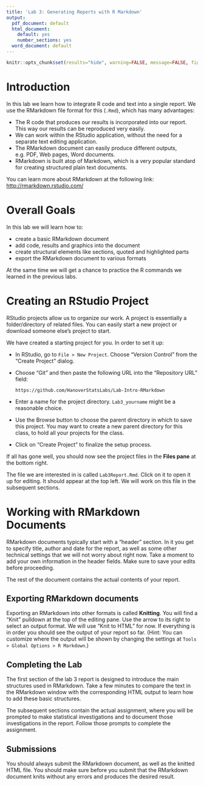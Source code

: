 ```yaml
---
title: 'Lab 3: Generating Reports with R Markdown'
output:
  pdf_document: default
  html_document:
    default: yes
    number_sections: yes
  word_document: default
---
```


```r
knitr::opts_chunk$set(results="hide", warning=FALSE, message=FALSE, fig.show="hide")
```

# Introduction

In this lab we learn how to integrate R code and text into a single report. We use the RMarkdown file format for this (`.Rmd`), which has many advantages:

- The R code that produces our results is incorporated into our report. This way our results can be reproduced very easily.
- We can work within the RStudio application, without the need for a separate text editing application.
- The RMarkdown document can easily produce different outputs, e.g. PDF, Web pages, Word documents.
- RMarkdown is built atop of Markdown, which is a very popular standard for creating structured plain text documents.

You can learn more about RMarkdown at the following link: [http://rmarkdown.rstudio.com/](http://rmarkdown.rstudio.com/)

# Overall Goals

In this lab we will learn how to:

- create a basic RMarkdown document
- add code, results and graphics into the document
- create structural elements like sections, quoted and highlighted parts
- export the RMarkdown document to various formats

At the same time we will get a chance to practice the R commands we learned in the previous labs.

# Creating an RStudio Project

RStudio projects allow us to organize our work. A project is essentially a folder/directory of related files. You can easily start a new project or download someone else's project to start.

We have created a starting project for you. In order to set it up:

- In RStudio, go to `File > New Project`. Choose "Version Control" from the "Create Project" dialog.
- Choose "Git" and then paste the following URL into the "Repository URL" field:

    `https://github.com/HanoverStatsLabs/Lab-Intro-RMarkdown`
- Enter a name for the project directory. `Lab3_yourname` might be a reasonable choice.
- Use the Browse button to choose the parent directory in which to save this project. You may want to create a new parent directory for this class, to hold all your projects for the class.
- Click on "Create Project" to finalize the setup process.

If all has gone well, you should now see the project files in the **Files pane** at the bottom right.

The file we are interested in is called `Lab3Report.Rmd`. Click on it to open it up for editing. It should appear at the top left. We will work on this file in the subsequent sections.

# Working with RMarkdown Documents

RMarkdown documents typically start with a "header" section. In it you get to specify title, author and date for the report, as well as some other technical settings that we will not worry about right now. Take a moment to add your own information in the header fields. Make sure to save your edits before proceeding.

The rest of the document contains the actual contents of your report.

## Exporting RMarkdown documents

Exporting an RMarkdown into other formats is called **Knitting**. You will find a "Knit" pulldown at the top of the editing pane. Use the arrow to its right to select an output format. We will use "Knit to HTML" for now. If everything is in order you should see the output of your report so far. (Hint: You can customize where the output will be shown by changing the settings at `Tools > Global Options > R Markdown`.)

## Completing the Lab

The first section of the lab 3 report is designed to introduce the main structures used in RMarkdown. Take a few minutes to compare the text in the RMarkdown window with the corresponding HTML output to learn how to add these basic structures.

The subsequent sections contain the actual assignment, where you will be prompted to make statistical investigations and to document those investigations in the report. Follow those prompts to complete the assignment.

## Submissions

You should always submit the RMarkdown document, as well as the knitted HTML file. You should make sure before you submit that the RMarkdown document knits without any errors and produces the desired result.
